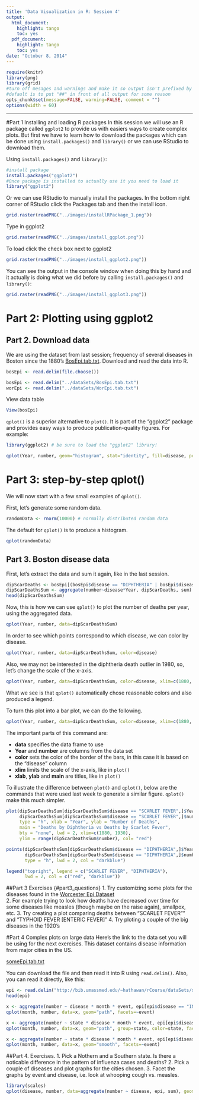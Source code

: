 ```yaml
---
title: 'Data Visualization in R: Session 4'
output:
  html_document:
    highlight: tango
    toc: yes
  pdf_document:
    highlight: tango
    toc: yes
date: "October 8, 2014"
---
```

```r
require(knitr)
library(png)
library(grid)
#turn off mesages and warnings and make it so output isn't prefixed by anything,
#default is to put "##" in front of all output for some reason
opts_chunk$set(message=FALSE, warning=FALSE, comment = "")
options(width = 60)

```

************

#Part 1 Installing and loading R packages
In this session we will use an R package called `ggplot2` to provide us with easiers ways to create complex plots. But first we have to learn how to download the packages which can be done using `install.packages()` and `library()` or we can use RStudio to download them. 

Using `install.packages()` and `library()`:
```r
#install package
install.packages("ggplot2")
#Once package is installed to actually use it you need to load it
library("ggplot2")
```  

Or we can use RStudio to manually install the packages. In the bottom right corner of RStudio click the Packages tab and then the install icon.   
```r
grid.raster(readPNG("../images/installRPackage_1.png"))
```  

Type in ggplot2  
```r
grid.raster(readPNG("../images/install_ggplot.png"))
```  

To load click the check box next to ggplot2  

```r
grid.raster(readPNG("../images/install_ggplot2.png"))
```  

You can see the output in the console window when doing this by hand and it actually is doing what we did before by calling `install.packages()` and `library()`:  

```r
grid.raster(readPNG("../images/install_ggplot3.png"))
```  

# Part 2: Plotting using ggplot2

## Part 2. Download data
We are using the dataset from last session; frequency of several diseases in Boston since the 1880's [BosEpi.tab.txt](http://bib.umassmed.edu/~hathawan/rCourse/dataSets/BosEpi.tab.txt). Download and read the data into R.

```r
bosEpi <- read.delim(file.choose())
```

```r
bosEpi <- read.delim("../dataSets/BosEpi.tab.txt")
worEpi <- read.delim("../dataSets/WorEpi.tab.txt")
```

View data table 
```r
View(bosEpi)
```

`qplot()` is a superior alternative to `plot()`. It is part of the "ggplot2" package and provides easy ways to produce publication-quality figures. For example:  

```r
library(ggplot2) # be sure to load the "ggplot2" library!
```

```r
qplot(Year, number, geom="histogram", stat="identity", fill=disease, position="dodge", data=bosEpi[bosEpi$event == "DEATHS",], xlim=c(1885, 1940))
```

# Part 3: step-by-step qplot()  
We will now start with a few small examples of `qplot()`.

First, let's generate some random data.
```r
randomData <- rnorm(10000) # normally distributed random data
```

The default for `qplot()` is to produce a histogram.
```r
qplot(randomData)
```

## Part 3. Boston disease data
First, let's extract the data and sum it again, like in the last session.  
```r
dipScarDeaths <- bosEpi[(bosEpi$disease == "DIPHTHERIA" | bosEpi$disease == "SCARLET FEVER") & bosEpi$event == "DEATHS",]
dipScarDeathsSum <- aggregate(number~disease*Year, dipScarDeaths, sum)
head(dipScarDeathsSum)
```

Now, this is how we can use `qplot()` to plot the number of deaths per year, using the  aggregated data.  
```r
qplot(Year, number, data=dipScarDeathsSum)
```

In order to see which points correspond to which disease, we can color by disease.  
```r
qplot(Year, number, data=dipScarDeathsSum, color=disease)
```

Also, we may not be interested in the diphtheria death outlier in 1980, so, let's change the scale of the x-axis.  
```r
qplot(Year, number, data=dipScarDeathsSum, color=disease, xlim=c(1880, 1930))
```

What we see is that `qplot()` automatically chose reasonable colors and also produced a legend.  

To turn this plot into a bar plot, we can do the following.  
```r
qplot(Year, number, data=dipScarDeathsSum, color=disease, xlim=c(1880, 1930), geom="bar", stat="identity", position="dodge", fill=disease, main = "Deaths by Diphtheria vs Deaths by Scarlet Fever", xlab = "Year", ylab = "Number of Deaths")
```

The important parts of this command are:  

*  **data** specifies the data frame to use  
*  **Year** and **number** are columns from the data set  
*  **color** sets the color of the border of the bars, in this case it is based on the "disease" column  
*  **xlim** limits the scale of the x-axis, like in `plot()`  
*  **xlab**, **ylab** and **main** are titles, like in `plot()`  

To illustrate the difference between `plot()` and `qplot()`, below are the commands that were used last week to generate a similar figure. `qplot()` make this much simpler.  
```r
plot(dipScarDeathsSum[dipScarDeathsSum$disease == "SCARLET FEVER",]$Year,
     dipScarDeathsSum[dipScarDeathsSum$disease == "SCARLET FEVER",]$number,
     type = "h", xlab = "Year", ylab = "Number of Deaths", 
     main = "Deaths by Diphtheria vs Deaths by Scarlet Fever",
     bty = "none", lwd = 2, xlim=c(1880, 1930), 
     ylim = range(dipScarDeathsSum$number), col= "red")  

points(dipScarDeathsSum[dipScarDeathsSum$disease == "DIPHTHERIA",]$Year + 0.5,
       dipScarDeathsSum[dipScarDeathsSum$disease == "DIPHTHERIA",]$number,
       type = "h", lwd = 2, col = "darkblue") 

legend("topright", legend = c("SCARLET FEVER", "DIPHTHERIA"),
       lwd = 2, col = c("red", "darkblue"))
```

##Part 3 Exercises {#part3_questions}
1.  Try customizing some plots for the diseases found in the [Worcester Epi Dataset](http://bib.umassmed.edu/~hathawan/rCourse/dataSets/WorEpi.tab.txt)  
2.  For example trying to look how deaths have decreased over time for some diseases like measles (though maybe on the raise again), smallpox, etc.
3.  Try creating a plot comparing deaths between "SCARLET FEVER"" and "TYPHOID FEVER [ENTERIC FEVER]"
4.  Try ploting a couple of the big diseases in the 1920's 

#Part 4 Complex plots on large data
Here's the link to the data set you will be using for the next exercises. This dataset contains disease information from  major cities in the US.  

[someEpi.tab.txt](http://bib.umassmed.edu/~hathawan/rCourse/dataSets/someEpi.tab.txt)  

You can download the file and then read it into R using `read.delim()`. Also, you can read it directly, like this:

```r
epi <- read.delim("http://bib.umassmed.edu/~hathawan/rCourse/dataSets/someEpi.tab.txt")
head(epi)
```

```r
x <- aggregate(number ~ disease * month * event, epi[epi$disease == "INFLUENZA", ], sum)
qplot(month, number, data=x, geom="path", facets=~event)
```

```r
x <- aggregate(number ~ state * disease * month * event, epi[epi$disease == "INFLUENZA", ], sum)
qplot(month, number, data=x, geom="path", group=state, color=state, facets=~event) + guides(col = guide_legend(ncol=3))
```

```r
x <- aggregate(number ~ state * disease * month * event, epi[epi$disease == "INFLUENZA", ], sum)
qplot(month, number, data=x, geom="smooth", facets=~event)
```

##Part 4. Exercises.
1.  Pick a Nothern and a Southern state. Is there a noticable difference in the pattern of influenza cases and deaths?
2.  Pick a couple of diseases and plot graphs for the cities chosen.
3.  Facet the graphs by event and disease, i.e. look at whooping cough vs. measles.

```r
library(scales)
qplot(disease, number, data=aggregate(number ~ disease, epi, sum), geom="bar", stat="identity", main="Total events per disease") + theme(axis.text.x = element_text(angle = 90, vjust = 0.5, hjust = 1)) + scale_y_continuous(labels = comma)
```

